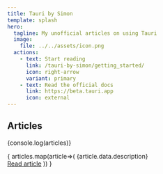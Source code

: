 ```yaml
---
title: Tauri by Simon
template: splash
hero:
  tagline: My unofficial articles on using Tauri
  image:
    file: ../../assets/icon.png
  actions:
    - text: Start reading
      link: /tauri-by-simon/getting_started/
      icon: right-arrow
      variant: primary
    - text: Read the official docs
      link: https://beta.tauri.app
      icon: external
---
```



<HeroBackground />

## Articles


{console.log(articles)}

<CardGrid>
{ articles.map(article=>(
  <Card title={article.data.title} icon="document">
  {article.data.description}
  <br/><a href={'/tauri-by-simon/'+article.slug}>Read article</a>
  </Card>
)) }
</CardGrid>
